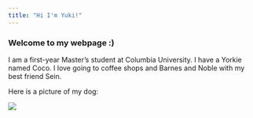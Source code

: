```yaml
---
title: "Hi I'm Yuki!"
---
```


### Welcome to my webpage :) 

I am a first-year Master's student at Columbia University. I have a Yorkie named Coco. I love going to coffee shops and Barnes and Noble with my best friend Sein. 

Here is a picture of my dog: 

![](images/coco.jpg)

